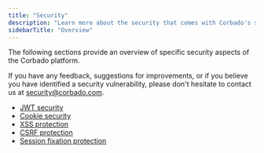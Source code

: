 ```yaml
---
title: "Security"
description: "Learn more about the security that comes with Corbado's session management."
sidebarTitle: "Overview"
---
```


The following sections provide an overview of specific security aspects of the Corbado platform.

If you have any feedback, suggestions for improvements, or if you believe you have identified a security vulnerability, please don't hesitate to contact us at [security@corbado.com](mailto:security@corbado.com).

* [JWT security](/corbado-complete/sessions/security/jwt-security)
* [Cookie security](/corbado-complete/sessions/security/cookie-security)
* [XSS protection](/corbado-complete/sessions/security/xss-protection)
* [CSRF protection](/corbado-complete/sessions/security/csrf-protection)
* [Session fixation protection](/corbado-complete/sessions/security/session-fixation-protection)